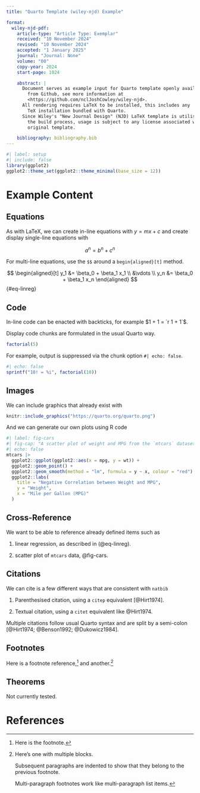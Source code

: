 ```yaml
---
title: "Quarto Template (wiley-njd) Example"

format:
  wiley-njd-pdf:
    article-type: "Article Type: Exemplar"
    received: "10 November 2024"
    revised: "10 November 2024"
    accepted: "1 January 2025"
    journal: "Journal: None"
    volume: "00"
    copy-year: 2024
    start-page: 1024

    abstract: |
      Document serves as example input for Quarto template openly available
        from Github, see more information at
        <https://github.com/nclJoshCowley/wiley-njd>.
      All rendering requires LaTeX to be installed, this includes any 
        TeX installation bundled with Quarto.
      Since Wiley's "New Journal Design" (NJD) LaTeX template is utilised in
        the build process, usage is subject to any license associated with
        original template.

    bibliography: bibliography.bib
---
```


```r
#| label: setup
#| include: false
library(ggplot2)
ggplot2::theme_set(ggplot2::theme_minimal(base_size = 12))
```

# Example Content

## Equations

As with LaTeX, we can create in-line equations with $y = mx + c$ and create
  display single-line equations with

$$
    a^n
        = b^n + c^n
$$

For multi-line equations, use the `$$` around a `begin{aligned}[t]` method.

$$
\begin{aligned}[t]
    y_1
        &= \beta_0 + \beta_1 x_1
    \\
        &\vdots
    \\
    y_n
        &= \beta_0 + \beta_1 x_n
\end{aligned}
$$ {#eq-linreg}


## Code

In-line code can be enacted with backticks, for example $1 + 1 = `r 1 + 1`$.

Display code chunks are formulated in the usual Quarto way.

```r
factorial(5)
```

For example, output is suppressed via the chunk option `#| echo: false`.

```r
#| echo: false
sprintf("10! = %i", factorial(10))
```


## Images

We can include graphics that already exist with

```r
knitr::include_graphics("https://quarto.org/quarto.png")
```

And we can generate our own plots using R code

```r
#| label: fig-cars
#| fig-cap: "A scatter plot of weight and MPG from the `mtcars` dataset"
#| echo: false
mtcars |> 
  ggplot2::ggplot(ggplot2::aes(x = mpg, y = wt)) +
  ggplot2::geom_point() +
  ggplot2::geom_smooth(method = "lm", formula = y ~ x, colour = "red") +
  ggplot2::labs(
    title = "Negative Correlation between Weight and MPG",
    y = "Weight",
    x = "Mile per Gallon (MPG)"
  )
```


## Cross-Reference

We want to be able to reference already defined items such as

1. linear regression, as described in (@eq-linreg).

1. scatter plot of `mtcars` data, @fig-cars.


## Citations

We can cite is a few different ways that are consistent with `natbib`

1. Parenthesised citation, using a `citep` equivalent [@Hirt1974].

1. Textual citation, using a `citet` equivalent like @Hirt1974.

Multiple citations follow usual Quarto syntax and are split by a semi-colon
  [@Hirt1974; @Benson1992; @Dukowicz1984].


## Footnotes

Here is a footnote reference,[^1] and another.[^longnote]

[^1]: Here is the footnote.

[^longnote]: Here's one with multiple blocks.

    Subsequent paragraphs are indented to show that they belong to the previous
    footnote.

    Multi-paragraph footnotes work like multi-paragraph list items.


## Theorems

Not currently tested.

<!--
::: {#thm-1}
This is a theorem.
:::

::: {proof}
With a proof.
:::

::: {#prp-1}
This is a proposition.
:::

::: {#def-1}
This is a definition
:::
-->


# References

::: {#refs}
:::
